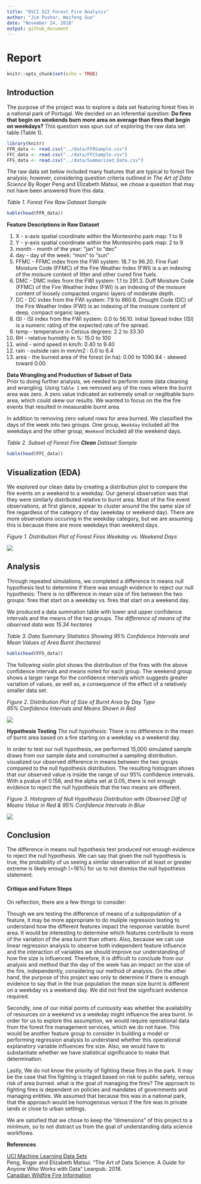 ```yaml
---
title: "DSCI 522 Forest Fire Analysis"
author: "Jim Pushor, Weifeng Guo"
date: "November 24, 2018"
output: github_document
---
```


# Report
```r
knitr::opts_chunk$set(echo = TRUE)
```

## Introduction

The purpose of the project was to explore a data set featuring forest fires in a national park of Portugal. We decided on an inferential question: **Do fires that begin on weekends burn more area on average than fires that begin on weekdays?** This question was spun out of exploring the raw data set table (Table 1).

```r
library(knitr)
FFR_data <- read.csv("../data/FFRSample.csv")
FFC_data <- read.csv("../data/FFCSample.csv")
FFS_data <- read.csv("../data/Summarized_Data.csv")
```
The raw data set below included many features that are typical to forest fire analysis; however, considering question criteria outlined in *The Art of Data Science* By Roger Peng and Elizabeth Matsui, we chose a question that may not have been answered from this data.

*Table 1. Forest Fire Raw Dataset Sample*
```r
kable(head(FFR_data))
```

**Feature Descriptions in Raw Dataset**   

   1. X - x-axis spatial coordinate within the Montesinho park map: 1 to 9
   2. Y - y-axis spatial coordinate within the Montesinho park map: 2 to 9
   3. month - month of the year: "jan" to "dec" 
   4. day - day of the week: "mon" to "sun"
   5. FFMC - FFMC index from the FWI system: 18.7 to 96.20. Fine Fuel Moisture Code (FFMC) of the Fire Weather Index (FWI) is a an indexing of the moisure content of litter and other cured fine fuels.
   6. DMC - DMC index from the FWI system: 1.1 to 291.3. Duff Moisture Code (FFMC) of the Fire Weather Index (FWI) is an indexing of the moisure content of loosely compacted organic layers of moderate depth.
   7. DC - DC index from the FWI system: 7.9 to 860.6. Drought Code (DC) of the Fire Weather Index (FWI) is an indexing of the moisure content of deep, compact organic layers.
   8. ISI - ISI index from the FWI system: 0.0 to 56.10. Initial Spread Index (ISI) is a numeric rating of the expected rate of fire spread.
   9. temp - temperature in Celsius degrees: 2.2 to 33.30
   10. RH - relative humidity in %: 15.0 to 100
   11. wind - wind speed in km/h: 0.40 to 9.40 
   12. rain - outside rain in mm/m2 : 0.0 to 6.4 
   13. area - the burned area of the forest (in ha): 0.00 to 1090.84 - skewed toward 0.00.
   

**Data Wrangling and Production of Subset of Data**   
Prior to doing further analysis, we needed to perform some data cleaning and wrangling. Using `Table 1` we removed any of the rows where the burnt area was zero. A zero value indicated an extremely small or neglibable burn area, which could skew our results. We wanted to focus on the the fire events that resulted in measurable burnt area.

In addition to removing zero valued rows for area burned. We classified the days of the week into two groups. One group, `Weekday` included all the weekdays and the other group, `Weekend` included all the weekend days.


*Table 2. Subset of Forest Fire **Clean** Dataset Sample*
```r
kable(head(FFC_data))
```



## Visualization (EDA)

We explored our clean data by creating a distribution plot to compare the fire events on a weekend to a weekday. Our general observation was that they were similarly distributed relative to burnt area. Most of the fire event observations, at first glance, appear to cluster around the the same size of fire regardless of the category of day (weekday or weekend day). There are more observations occuring in the weekday category, but we are assuming this is because there are more weekdays than weekend days.

*Figure 1. Distribution Plot of Forest Fires Weekday vs. Weekend Days*

![](../img/EDA.png)



## Analysis

Through repeated simulations, we completed a difference in means null hypothesis test to determine if there was enough evidence to reject our null hypothesis: There is no difference in mean size of fire between the two groups: fires that start on a weekday vs. fires that start on a weekend day.

We produced a data summation table with lower and upper confidence intervals and the means of the two groups. *The difference of means of the observed data was 15.34 hectares*

*Table 3. Data Summary Statistics Showing 95% Confidence Intervals and Mean Values of Area Burnt (hectares)*
```r
kable(head(FFS_data))
```


The following violin plot shows the distribution of the fires with the above confidence intervals and means noted for each group. The weekend group shows a larger range for the confidence intervals which suggests greater variation of values, as well as, a consequence of the effect of a relatively smaller data set.

*Figure 2. Distribution Plot of Size of Burnt Area by Day Type*   
*95% Confidence Intervals and Means Shown in Red*

![](../img/Estimation_and_CI_Plot.png)



**Hypothesis Testing**
*The null hypothesis:* There is no difference in the mean of burnt area based on a fire starting on a weekday vs a weekend day.   

In order to test our null hypothesis, we performed 15,000 simulated sample draws from our sample data and constructed a sampling distribution.  visualized our observed difference in means between the two groups compared to the null hypothesis distribution. The resulting histogram shows that our observed value is inside the range of our 95% confidence intervals. With a pvalue of 0.158, and the alpha set at 0.05, there is not enough evidence to reject the null hypothesis that the two means are different.

*Figure 3. Histogram of Null Hypothesis Distribution with Observed Diff of Means Value in Red &*
*95% Confidence Intervals in Blue*

![](../img/Result.png)

## Conclusion

The difference in means null hypothesis test produced not enough evidence to reject the null hypothesis. We can say that given the null hypothesis is true, the probability of us seeing a similar observation of at least or greater extreme is likely enough (~16%) for us to not dismiss the null hypothesis statement. 

#### Critique and Future Steps

On reflection, there are a few things to consider:   

Though we are testing the difference of means of a subpopulation of a feature, it may be more appropriate to do muliple regression testing to understand how the different features impact the response variable: burnt area. It would be interesting to determine which features contribute to more of the variation of the area burnt than others. Also, because we can use linear regression analysis to observe both independent feature influence and the interaction of variables we should improve our understanding of how fire size is influenced. Therefore, It is difficult to conclude from our analysis and method that the day of the week has an impact on the size of the fire, independently, considering our method of analysis. On the other hand, the purpose of this project was only to determine if there is enough evidence to say that in the true population the mean size burnt is different on a weekday vs a weekend day. We did not find the significant evidence required.   

Secondly, one of our initial points of curiousity was whether the availability of resources on a weekend vs a weekday might influence the area burnt. In order for us to explore this assumption, we would require operational data from the forest fire management services, which we do not have. This would be another feature group to consider in building a model or performing regression analysis to understand whether this operational explanatory variable influences fire size. Also, we would have to substantiate whether we have statistical significance to make that determination.  

Lastly, We do not know the priority of fighting these fires in the park. It may be the case that fire fighting is triaged based on risk to public safety, versus risk of area burned. what is the goal of managing the fires? The approach to fighting fires is dependent on policies and mandates of governments and managing entities. We assumed that because this was in a national park, that the approach would be homogenious versus if the fire was in private lands or close to urban settings.    

We are satisfied that we chose to keep the "dimensions" of this project to a minimum, so to not distract us from the goal of understanding data science workflows.

**References**

[UCI Machine Learning Data Sets](https://archive.ics.uci.edu/ml/datasets/Forest+Fires)   
Peng, Roger and Elizabeth Matsui. "The Art of Data Science: A Guide for Anyone Who Works with Data" Leanpub. 2018.   
[Canadian Wildfire Fire Information](http://cwfis.cfs.nrcan.gc.ca/background/summary/fwi)


